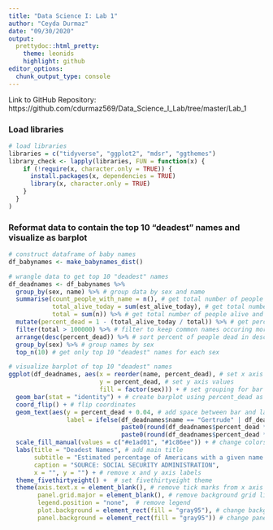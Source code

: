 ```yaml
---
title: "Data Science I: Lab 1"
author: "Ceyda Durmaz"
date: "09/30/2020"
output:
  prettydoc::html_pretty:
    theme: leonids
    highlight: github
editor_options: 
  chunk_output_type: console
---
```


Link to GitHub Repository: https://github.com/cdurmaz569/Data_Science_I_Lab/tree/master/Lab_1

### Load libraries
```r
# load libraries 
libraries = c("tidyverse", "ggplot2", "mdsr", "ggthemes")
library_check <- lapply(libraries, FUN = function(x) {
    if (!require(x, character.only = TRUE)) {
      install.packages(x, dependencies = TRUE)
      library(x, character.only = TRUE)
    }
  }
)
```

### Reformat data to contain the top 10 "deadest" names and visualize as barplot
```r
# construct dataframe of baby names
df_babynames <- make_babynames_dist()

# wrangle data to get top 10 "deadest" names
df_deadnames <- df_babynames %>%
  group_by(sex, name) %>% # group data by sex and name
  summarise(count_people_with_name = n(), # get total number of people with each name
            total_alive_today = sum(est_alive_today), # get total number of people alive with name
            total = sum(n)) %>% # get total number of people alive and dead with name
  mutate(percent_dead = 1 - (total_alive_today / total)) %>% # get percent of people dead today with name
  filter(total > 100000) %>% # filter to keep common names occuring more than 100,000 times
  arrange(desc(percent_dead)) %>% # sort percent of people dead in descending order
  group_by(sex) %>% # group names by sex
  top_n(10) # get only top 10 "deadest" names for each sex

# visualize barplot of top 10 "deadest" names 
ggplot(df_deadnames, aes(x = reorder(name, percent_dead), # set x axis values
                         y = percent_dead, # set y axis values
                         fill = factor(sex))) + # set grouping for bar colors
  geom_bar(stat = "identity") + # create barplot using percent_dead as statistic
  coord_flip() + # flip coordinates
  geom_text(aes(y = percent_dead + 0.04, # add space between bar and label
                label = ifelse(df_deadnames$name == "Gertrude" | df_deadnames$name == "Elmer", # label bars
                               paste0(round(df_deadnames$percent_dead * 100, 1),"%"), # have % unit for first name of sex
                               paste0(round(df_deadnames$percent_dead * 100, 1))))) + # no unit for other names
  scale_fill_manual(values = c("#e1ad01", "#1c86ee")) + # change colors 
  labs(title = "Deadest Names", # add main title
       subtitle = "Estimated percentage of Americans with a given name born since\n1900 who were dead as of Jan. 1, 2014",
       caption = "SOURCE: SOCIAL SECURITY ADMINISTRATION",
       x = "", y = "") + # remove x and y axis labels 
  theme_fivethirtyeight() +  # set fivethirtyeight theme
  theme(axis.text.x = element_blank(), # remove tick marks from x axis
        panel.grid.major = element_blank(), # remove background grid lines
        legend.position = "none",  # remove legend
        plot.background = element_rect(fill = "gray95"), # change background color to grey
        panel.background = element_rect(fill = "gray95")) # change panel background color to grey
```


